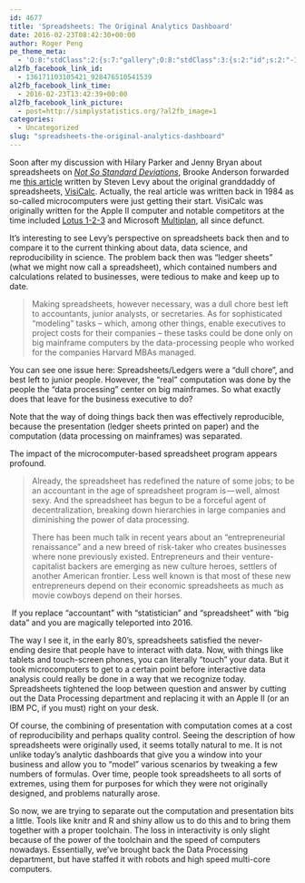 ```yaml
---
id: 4677
title: 'Spreadsheets: The Original Analytics Dashboard'
date: 2016-02-23T08:42:30+00:00
author: Roger Peng
pe_theme_meta:
  - 'O:8:"stdClass":2:{s:7:"gallery";O:8:"stdClass":3:{s:2:"id";s:2:"-1";s:5:"width";s:0:"";s:6:"height";s:0:"";}s:5:"video";O:8:"stdClass":1:{s:2:"id";s:2:"-1";}}'
al2fb_facebook_link_id:
  - 136171103105421_928476510541539
al2fb_facebook_link_time:
  - 2016-02-23T13:42:39+00:00
al2fb_facebook_link_picture:
  - post=http://simplystatistics.org/?al2fb_image=1
categories:
  - Uncategorized
slug: "spreadsheets-the-original-analytics-dashboard"
---
```

Soon after my discussion with Hilary Parker and Jenny Bryan about spreadsheets on _[Not So Standard Deviations](https://soundcloud.com/nssd-podcast)_, Brooke Anderson forwarded me [this article](https://backchannel.com/a-spreadsheet-way-of-knowledge-8de60af7146e#.gj4f2bod4) written by Steven Levy about the original granddaddy of spreadsheets, [VisiCalc](https://en.wikipedia.org/wiki/VisiCalc). Actually, the real article was written back in 1984 as so-called microcomputers were just getting their start. VisiCalc was originally written for the Apple II computer and notable competitors at the time included [Lotus 1-2-3](https://en.wikipedia.org/wiki/Lotus_1-2-3) and Microsoft [Multiplan](https://en.wikipedia.org/wiki/Multiplan), all since defunct.

It's interesting to see Levy's perspective on spreadsheets back then and to compare it to the current thinking about data, data science, and reproducibility in science. The problem back then was "ledger sheets" (what we might now call a spreadsheet), which contained numbers and calculations related to businesses, were tedious to make and keep up to date.

> Making spreadsheets, however necessary, was a dull chore best left to accountants, junior analysts, or secretaries. As for sophisticated “modeling” tasks – which, among other things, enable executives to project costs for their companies – these tasks could be done only on big mainframe computers by the data-processing people who worked for the companies Harvard MBAs managed.

You can see one issue here: Spreadsheets/Ledgers were a "dull chore", and best left to junior people. However, the "real" computation was done by the people the "data processing" center on big mainframes. So what exactly does that leave for the business executive to do?

Note that the way of doing things back then was effectively reproducible, because the presentation (ledger sheets printed on paper) and the computation (data processing on mainframes) was separated.

The impact of the microcomputer-based spreadsheet program appears profound.

> <p id="9424" class="graf--p graf-after--p">
>   Already, the spreadsheet has redefined the nature of some jobs; to be an accountant in the age of spreadsheet program is — well, almost sexy. And the spreadsheet has begun to be a forceful agent of decentralization, breaking down hierarchies in large companies and diminishing the power of data processing.
> </p>
> 
> <p class="graf--p graf-after--p">
>   There has been much talk in recent years about an “entrepreneurial renaissance” and a new breed of risk-taker who creates businesses where none previously existed. Entrepreneurs and their venture-capitalist backers are emerging as new culture heroes, settlers of another American frontier. Less well known is that most of these new entrepreneurs depend on their economic spreadsheets as much as movie cowboys depend on their horses.
> </p>

<p class="graf--p graf-after--p">
   If you replace "accountant" with "statistician" and "spreadsheet" with "big data" and you are magically teleported into 2016.
</p>

<p class="graf--p graf-after--p">
  The way I see it, in the early 80's, spreadsheets satisfied the never-ending desire that people have to interact with data. Now, with things like tablets and touch-screen phones, you can literally "touch" your data. But it took microcomputers to get to a certain point before interactive data analysis could really be done in a way that we recognize today. Spreadsheets tightened the loop between question and answer by cutting out the Data Processing department and replacing it with an Apple II (or an IBM PC, if you must) right on your desk.
</p>

<p class="graf--p graf-after--p">
  Of course, the combining of presentation with computation comes at a cost of reproducibility and perhaps quality control. Seeing the description of how spreadsheets were originally used, it seems totally natural to me. It is not unlike today's analytic dashboards that give you a window into your business and allow you to "model" various scenarios by tweaking a few numbers of formulas. Over time, people took spreadsheets to all sorts of extremes, using them for purposes for which they were not originally designed, and problems naturally arose.
</p>

<p class="graf--p graf-after--p">
  So now, we are trying to separate out the computation and presentation bits a little. Tools like knitr and R and shiny allow us to do this and to bring them together with a proper toolchain. The loss in interactivity is only slight because of the power of the toolchain and the speed of computers nowadays. Essentially, we've brought back the Data Processing department, but have staffed it with robots and high speed multi-core computers.
</p>
